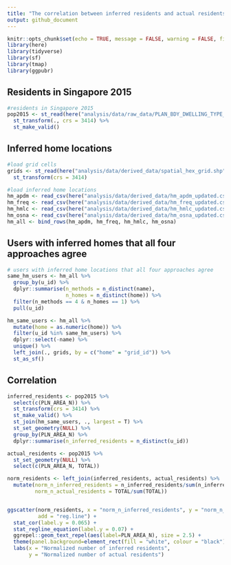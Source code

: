 ```yaml
---
title: "The correlation between inferred residents and actual residents"
output: github_document
---
```


```r
knitr::opts_chunk$set(echo = TRUE, message = FALSE, warning = FALSE, fig.align='center')
library(here)
library(tidyverse)
library(sf)
library(tmap)
library(ggpubr)
```

## Residents in Singapore 2015

```r
#residents in Singapore 2015
pop2015 <- st_read(here("analysis/data/raw_data/PLAN_BDY_DWELLING_TYPE_2015.shp"), quiet = T) %>%
  st_transform(., crs = 3414) %>% 
  st_make_valid()
```


## Inferred home locations 

```r
#load grid cells 
grids <- st_read(here("analysis/data/derived_data/spatial_hex_grid.shp"), quiet = T) %>% 
  st_transform(crs = 3414)

#load inferred home locations 
hm_apdm <- read_csv(here("analysis/data/derived_data/hm_apdm_updated.csv")) 
hm_freq <- read_csv(here("analysis/data/derived_data/hm_freq_updated.csv"))
hm_hmlc <- read_csv(here("analysis/data/derived_data/hm_hmlc_updated.csv")) 
hm_osna <- read_csv(here("analysis/data/derived_data/hm_osna_updated.csv")) 
hm_all <- bind_rows(hm_apdm, hm_freq, hm_hmlc, hm_osna)
```

## Users with inferred homes that all four approaches agree

```r
# users with inferred home locations that all four approaches agree
same_hm_users <- hm_all %>% 
  group_by(u_id) %>% 
  dplyr::summarise(n_methods = n_distinct(name),
                   n_homes = n_distinct(home)) %>% 
  filter(n_methods == 4 & n_homes == 1) %>% 
  pull(u_id)

hm_same_users <- hm_all %>% 
  mutate(home = as.numeric(home)) %>% 
  filter(u_id %in% same_hm_users) %>% 
  dplyr::select(-name) %>% 
  unique() %>% 
  left_join(., grids, by = c("home" = "grid_id")) %>% 
  st_as_sf()
```


## Correlation

```r
inferred_residents <- pop2015 %>% 
  select(c(PLN_AREA_N)) %>%
  st_transform(crs = 3414) %>% 
  st_make_valid() %>% 
  st_join(hm_same_users, ., largest = T) %>% 
  st_set_geometry(NULL) %>% 
  group_by(PLN_AREA_N) %>% 
  dplyr::summarise(n_inferred_residents = n_distinct(u_id))

actual_residents <- pop2015 %>% 
  st_set_geometry(NULL) %>% 
  select(c(PLN_AREA_N, TOTAL))

norm_residents <- left_join(inferred_residents, actual_residents) %>% 
  mutate(norm_n_inferred_residents = n_inferred_residents/sum(n_inferred_residents),
         norm_n_actual_residents = TOTAL/sum(TOTAL))


ggscatter(norm_residents, x = "norm_n_inferred_residents", y = "norm_n_actual_residents",
          add = "reg.line") +
  stat_cor(label.y = 0.065) +
  stat_regline_equation(label.y = 0.07) + 
  ggrepel::geom_text_repel(aes(label=PLN_AREA_N), size = 2.5) +
  theme(panel.background=element_rect(fill = "white", colour = "black")) + 
  labs(x = "Normalized number of inferred residents",
       y = "Normalized number of actual residents")
```
